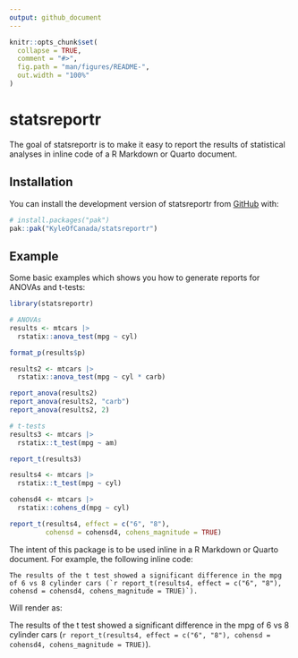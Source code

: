 ```yaml
---
output: github_document
---
```


<!-- README.md is generated from README.Rmd. Please edit that file -->

```r
knitr::opts_chunk$set(
  collapse = TRUE,
  comment = "#>",
  fig.path = "man/figures/README-",
  out.width = "100%"
)
```

# statsreportr

<!-- badges: start -->
<!-- badges: end -->

The goal of statsreportr is to make it easy to report the results of statistical analyses in inline code of a R Markdown or Quarto document.

## Installation

You can install the development version of statsreportr from [GitHub](https://github.com/) with:

``` r
# install.packages("pak")
pak::pak("KyleOfCanada/statsreportr")
```

## Example

Some basic examples which shows you how to generate reports for ANOVAs and t-tests:

```r
library(statsreportr)

# ANOVAs
results <- mtcars |> 
  rstatix::anova_test(mpg ~ cyl)

format_p(results$p)

results2 <- mtcars |> 
  rstatix::anova_test(mpg ~ cyl * carb)

report_anova(results2)
report_anova(results2, "carb")
report_anova(results2, 2)

# t-tests
results3 <- mtcars |> 
  rstatix::t_test(mpg ~ am)

report_t(results3)

results4 <- mtcars |> 
  rstatix::t_test(mpg ~ cyl)

cohensd4 <- mtcars |> 
  rstatix::cohens_d(mpg ~ cyl)

report_t(results4, effect = c("6", "8"), 
         cohensd = cohensd4, cohens_magnitude = TRUE)

```
The intent of this package is to be used inline in a R Markdown or Quarto document. For example, the following inline code:


```block
The results of the t test showed a significant difference in the mpg of 6 vs 8 cylinder cars (`r report_t(results4, effect = c("6", "8"), cohensd = cohensd4, cohens_magnitude = TRUE)`). 
```

Will render as:

The results of the t test showed a significant difference in the mpg of 6 vs 8 cylinder cars (`r report_t(results4, effect = c("6", "8"), cohensd = cohensd4, cohens_magnitude = TRUE)`).
